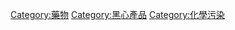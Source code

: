 {{catmore}}

[[Category:藥物|Category:藥物]]
[[Category:黑心產品|Category:黑心產品]]
[[Category:化學污染|Category:化學污染]]